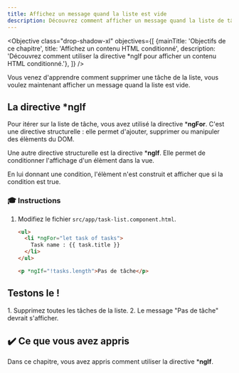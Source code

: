 ```yaml
---
title: Affichez un message quand la liste est vide
description: Découvrez comment afficher un message quand la liste de tâche est vide dans une application Angular.
---
```



<Objective class="drop-shadow-xl" objectives={[
{mainTitle: 'Objectifs de ce chapitre', title: 'Affichez un contenu HTML conditionné', description: 'Découvrez comment utiliser la directive *ngIf pour afficher un contenu HTML conditionné.'},
]} />

Vous venez d'apprendre comment supprimer une tâche de la liste, vous voulez maintenant afficher un message quand la liste est vide.


## La directive *ngIf

Pour itérer sur la liste de tâche, vous avez utilisé la directive ***ngFor**.
C'est une directive structurelle : elle permet d'ajouter, supprimer ou manipuler des élèments du DOM.

Une autre directive structurelle est la directive ***ngIf**.
Elle permet de conditionner l'affichage d'un élèment dans la vue.

En lui donnant une condition, l'élèment n'est construit et afficher que si la condition est true.

### 🎓 Instructions

<Steps>

1. Modifiez le fichier `src/app/task-list.component.html`.

   ```html ins={"1. Ajoutez un message quand la liste est vide": 6-7}
   <ul>
     <li *ngFor="let task of tasks">
       Task name : {{ task.title }}
     </li>
   </ul>

   <p *ngIf="!tasks.length">Pas de tâche</p>
   ```

</Steps>

## Testons le !

<Steps>
1. Supprimez toutes les tâches de la liste.
2. Le message "Pas de tâche" devrait s'afficher.

</Steps>

## ✔️ Ce que vous avez appris

Dans ce chapitre, vous avez appris comment utiliser la directive ***ngIf**.
